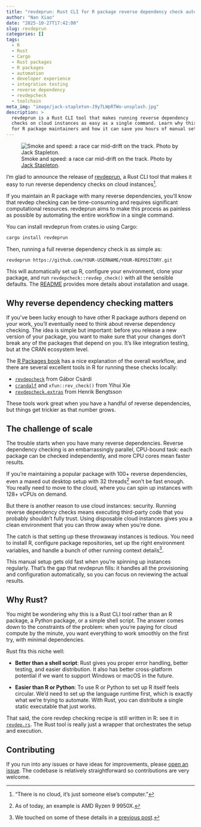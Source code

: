 ```yaml
---
title: "revdeprun: Rust CLI for R package reverse dependency check automation"
author: "Nan Xiao"
date: "2025-10-27T17:42:00"
slug: revdeprun
categories: []
tags:
  - R
  - Rust
  - Cargo
  - Rust packages
  - R packages
  - automation
  - developer experience
  - integration testing
  - reverse dependency
  - revdepcheck
  - toolchain
meta_img: "image/jack-stapleton-J9y7LWpRTWo-unsplash.jpg"
description: >
  revdeprun is a Rust CLI tool that makes running reverse dependency
  checks on cloud instances as easy as a single command. Learn why this matters
  for R package maintainers and how it can save you hours of manual setup.
---
```


![Smoke and speed: a race car mid-drift on the track.
Photo by [Jack Stapleton](https://unsplash.com/photos/J9y7LWpRTWo).
](/image/jack-stapleton-J9y7LWpRTWo-unsplash.jpg)

I'm glad to announce the release of
[revdeprun](https://crates.io/crates/revdeprun), a Rust CLI tool that makes
it easy to run reverse dependency checks on cloud instances[^1].

[^1]: "There is no cloud, it's just someone else's computer."

If you maintain an R package with many reverse dependencies, you'll know that
revdep checking can be time-consuming and requires significant computational
resources. revdeprun aims to make this process as painless as possible by
automating the entire workflow in a single command.

You can install revdeprun from crates.io using Cargo:

```bash
cargo install revdeprun
```

Then, running a full reverse dependency check is as simple as:

```bash
revdeprun https://github.com/YOUR-USERNAME/YOUR-REPOSITORY.git
```

This will automatically set up R, configure your environment, clone your package,
and run `revdepcheck::revdep_check()` with all the sensible defaults.
The [README](https://github.com/nanxstats/revdeprun) provides more details about
installation and usage.

## Why reverse dependency checking matters

If you've been lucky enough to have other R package authors depend on your work,
you'll eventually need to think about reverse dependency checking.
The idea is simple but important: before you release a new version of your package,
you want to make sure that your changes don't break any of the packages that
depend on you. It's like integration testing, but at the CRAN ecosystem level.

The [R Packages book](https://r-pkgs.org/release.html#sec-release-revdep-checks)
has a nice explanation of the overall workflow, and there are several excellent
tools in R for running these checks locally:

- [`revdepcheck`](https://github.com/r-lib/revdepcheck) from Gábor Csárdi
- [`crandalf`](https://github.com/yihui/crandalf) and `xfun::rev_check()` from Yihui Xie
- [`revdepcheck.extras`](https://github.com/HenrikBengtsson/revdepcheck.extras) from Henrik Bengtsson

These tools work great when you have a handful of reverse dependencies,
but things get trickier as that number grows.

## The challenge of scale

The trouble starts when you have many reverse dependencies.
Reverse dependency checking is an embarrassingly parallel, CPU-bound task:
each package can be checked independently, and more CPU cores mean faster results.

If you're maintaining a popular package with 100+ reverse dependencies,
even a maxed out desktop setup with 32 threads[^3] won't be fast enough.
You really need to move to the cloud, where you can spin up instances
with 128+ vCPUs on demand.

[^3]: As of today, an example is AMD Ryzen 9 9950X.

But there is another reason to use cloud instances: security.
Running reverse dependency checks means executing third-party code
that you probably shouldn't fully trust. Using disposable cloud instances
gives you a clean environment that you can throw away when you're done.

The catch is that setting up these throwaway instances is tedious.
You need to install R, configure package repositories, set up the right
environment variables, and handle a bunch of other running context details[^2].

[^2]: We touched on some of these details in a
[previous post](https://nanx.me/blog/post/ggsci-3-1-0/).

This manual setup gets old fast when you're spinning up instances regularly.
That's the gap that revdeprun fills: it handles all the provisioning and
configuration automatically, so you can focus on reviewing the actual results.

## Why Rust?

You might be wondering why this is a Rust CLI tool rather than an R package,
a Python package, or a simple shell script. The answer comes down to the
constraints of the problem: when you're paying for cloud compute by the minute,
you want everything to work smoothly on the first try, with minimal dependencies.

Rust fits this niche well:

- **Better than a shell script**: Rust gives you proper error handling,
  better testing, and easier distribution. It also has better cross-platform
  potential if we want to support Windows or macOS in the future.

- **Easier than R or Python**: To use R or Python to set up R itself
  feels circular. We'd need to set up the language runtime first,
  which is exactly what we're trying to automate. With Rust, you can distribute
  a single static executable that just works.

That said, the core revdep checking recipe is still written in R:
see it in [`revdep.rs`
](https://github.com/nanxstats/revdeprun/blob/main/src/revdep.rs).
The Rust tool is really just a wrapper that orchestrates
the setup and execution.

## Contributing

If you run into any issues or have ideas for improvements, please
[open an issue](https://github.com/nanxstats/revdeprun/issues).
The codebase is relatively straightforward so contributions are very welcome.
